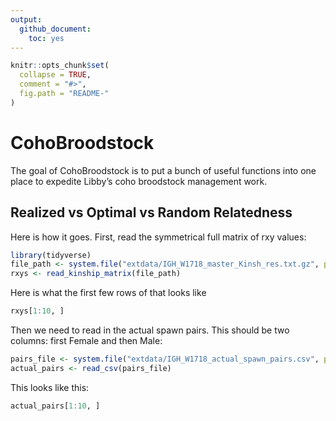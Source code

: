 ```yaml
---
output:
  github_document:
    toc: yes
---
```


<!-- README.md is generated from README.Rmd. Please edit that file -->

```r
knitr::opts_chunk$set(
  collapse = TRUE,
  comment = "#>",
  fig.path = "README-"
)
```

# CohoBroodstock

The goal of CohoBroodstock is to put a bunch of useful functions into one place to expedite
Libby's coho broodstock management work.

## Realized vs Optimal vs Random Relatedness

Here is how it goes. First, read the symmetrical full matrix of rxy values:
```r
library(tidyverse)
file_path <- system.file("extdata/IGH_W1718_master_Kinsh_res.txt.gz", package = "CohoBroodstock")
rxys <- read_kinship_matrix(file_path)
```

Here is what the first few rows of that looks like
```r
rxys[1:10, ]
```


Then we need to read in the actual spawn pairs.  This should be two columns: first Female and then Male:
```r
pairs_file <- system.file("extdata/IGH_W1718_actual_spawn_pairs.csv", package = "CohoBroodstock")
actual_pairs <- read_csv(pairs_file)
```

This looks like this:
```r
actual_pairs[1:10, ]
```
